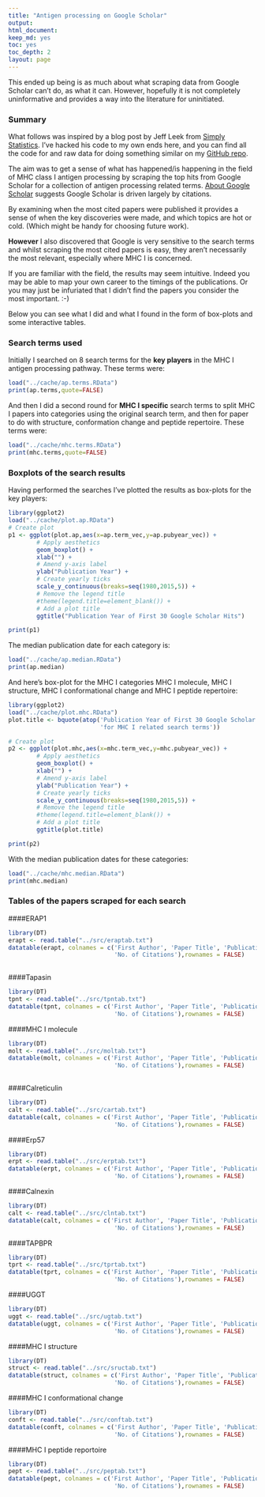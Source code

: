 ```yaml
---
title: "Antigen processing on Google Scholar"
output:
html_document:
keep_md: yes
toc: yes
toc_depth: 2
layout: page
---
```


This ended up being is as much about what scraping data from Google Scholar 
can't do, as what it can. However, hopefully it is not completely uninformative
and provides a way into the literature for uninitiated.

### Summary
What follows was inspired by a blog post by Jeff Leek from 
[Simply Statistics](http://simplystatistics.org/2015/01/16/if-you-were-going-to-write-a-paper-about-the-false-discovery-rate-you-should-have-done-it-in-2002/).
I've hacked his code to my own ends here, and you can find all the code for
and raw data for doing something similar on my [GitHub repo](https://github.com/ab604/ap-stats).

The aim was to get a sense of what has happened/is happening in the field of
MHC class I antigen processing by scraping the top hits from Google Scholar for
a collection of antigen processing related terms.
[About Google Scholar](http://scholar.google.co.uk/intl/en/scholar/about.html)
suggests Google Scholar is driven largely by citations.

By examining when the most cited papers were published it provides a sense of
when the key discoveries were made, and which topics are hot or cold. (Which 
might be handy for choosing future work).

**However** I also discovered that Google is very sensitive to the search terms and 
whilst scraping the most cited papers is easy, they aren't necessarily the most
relevant, especially where MHC I is concerned.

If you are familiar with the field, the results may seem intuitive. Indeed you
may be able to map your own career to the timings of the publications. Or you 
may just be infuriated that I didn't find the papers you consider the most 
important. :-)

Below you can see what I did and what I found in the form of box-plots and some
interactive tables.

### Search terms used
Initially I searched on 8 search terms for the **key players** in the MHC I 
antigen processing pathway. These terms were:
```r
load("../cache/ap.terms.RData")
print(ap.terms,quote=FALSE)
```

And then I did a second round for **MHC I specific** search terms to split MHC I 
papers into categories using the original search term, and then for paper to do 
with structure, conformation change and peptide repertoire. These terms were:
```r
load("../cache/mhc.terms.RData")
print(mhc.terms,quote=FALSE)
```

### Boxplots of the search results
Having performed the searches I've plotted the results as box-plots for the key
players:

```r
library(ggplot2)
load("../cache/plot.ap.RData")
# Create plot
p1 <- ggplot(plot.ap,aes(x=ap.term_vec,y=ap.pubyear_vec)) +
        # Apply aesthetics
        geom_boxplot() +
        xlab("") +
        # Amend y-axis label
        ylab("Publication Year") +
        # Create yearly ticks 
        scale_y_continuous(breaks=seq(1980,2015,5)) +
        # Remove the legend title
        #theme(legend.title=element_blank()) +
        # Add a plot title
        ggtitle("Publication Year of First 30 Google Scholar Hits")

print(p1)
```

The median publication date for each category is:

```r
load("../cache/ap.median.RData")
print(ap.median)
```

And here's box-plot for the MHC I categories MHC I molecule, MHC I structure, 
MHC I conformational change and MHC I peptide repertoire:

```r
library(ggplot2)
load("../cache/plot.mhc.RData")
plot.title <- bquote(atop('Publication Year of First 30 Google Scholar Hits' , 
                          'for MHC I related search terms'))

# Create plot
p2 <- ggplot(plot.mhc,aes(x=mhc.term_vec,y=mhc.pubyear_vec)) +
        # Apply aesthetics
        geom_boxplot() +
        xlab("") +
        # Amend y-axis label
        ylab("Publication Year") +
        # Create yearly ticks 
        scale_y_continuous(breaks=seq(1980,2015,5)) +
        # Remove the legend title
        #theme(legend.title=element_blank()) +
        # Add a plot title
        ggtitle(plot.title)

print(p2)
```

With the median publication dates for these categories:


```r
load("../cache/mhc.median.RData")
print(mhc.median)
```

### Tables of the papers scraped for each search

####ERAP1

```r
library(DT)
erapt <- read.table("../src/eraptab.txt")
datatable(erapt, colnames = c('First Author', 'Paper Title', 'Publication Year',
                              'No. of Citations'),rownames = FALSE)
         
```

####Tapasin

```r
library(DT)
tpnt <- read.table("../src/tpntab.txt")
datatable(tpnt, colnames = c('First Author', 'Paper Title', 'Publication Year',
                              'No. of Citations'),rownames = FALSE)
```

####MHC I molecule

```r
library(DT)
molt <- read.table("../src/moltab.txt")
datatable(molt, colnames = c('First Author', 'Paper Title', 'Publication Year',
                              'No. of Citations'),rownames = FALSE)
          
```

####Calreticulin

```r
library(DT)
calt <- read.table("../src/cartab.txt")
datatable(calt, colnames = c('First Author', 'Paper Title', 'Publication Year',
                              'No. of Citations'),rownames = FALSE)
```

####Erp57

```r
library(DT)
erpt <- read.table("../src/erptab.txt")
datatable(erpt, colnames = c('First Author', 'Paper Title', 'Publication Year',                               
                              'No. of Citations'),rownames = FALSE)
```

####Calnexin

```r
library(DT)
calt <- read.table("../src/clntab.txt")
datatable(calt, colnames = c('First Author', 'Paper Title', 'Publication Year',                               
                              'No. of Citations'),rownames = FALSE)
```

####TAPBPR

```r
library(DT)
tprt <- read.table("../src/tprtab.txt")
datatable(tprt, colnames = c('First Author', 'Paper Title', 'Publication Year',                               
                              'No. of Citations'),rownames = FALSE)
```

####UGGT

```r
library(DT)
uggt <- read.table("../src/ugtab.txt")
datatable(uggt, colnames = c('First Author', 'Paper Title', 'Publication Year',                               
                              'No. of Citations'),rownames = FALSE)
```

####MHC I structure

```r
library(DT)
struct <- read.table("../src/sructab.txt")
datatable(struct, colnames = c('First Author', 'Paper Title', 'Publication Year',                               
                              'No. of Citations'),rownames = FALSE)
```

####MHC I conformational change

```r
library(DT)
conft <- read.table("../src/conftab.txt")
datatable(conft, colnames = c('First Author', 'Paper Title', 'Publication Year',                               
                              'No. of Citations'),rownames = FALSE)
```

####MHC I peptide reportoire

```r
library(DT)
pept <- read.table("../src/peptab.txt")
datatable(pept, colnames = c('First Author', 'Paper Title', 'Publication Year',                               
                              'No. of Citations'),rownames = FALSE)
```
